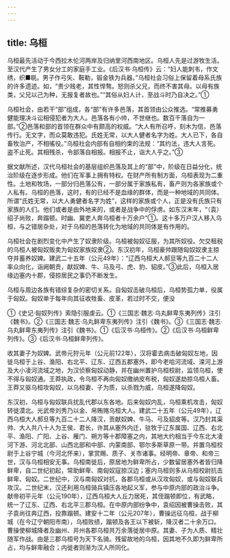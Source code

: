 ```yaml
---
---
---
```

title: 乌桓
---



乌桓最先活动于今西拉木伦河两岸及归纳里河西南地区。乌桓人先是过游牧生活。至汉代产生了男女分工的家庭手工业。《后汉书·乌桓传》云：“妇人能刺韦，作文绣，织■毼。男子作弓矢、鞍勒，锻金铁为兵器。”乌桓社会习俗上保留着母系氏族的许多遗迹。如，“贵少贱老，其性悍骜。怒则杀父兄，而终不害其母。以母有族类，父兄以己为种，无报复者故也。”“其俗从妇人计，至战斗时乃自决之。”①

乌桓社会，由若干“部”组成，各“部”有许多邑落，其首领由公众推选。“常推募勇健能理决斗讼相侵犯者为大人。邑落各有小帅，不世继也。数百千落自为一部。”②邑落和部的首领在群众中有颇高的权威。“大人有所召呼，刻木为信，邑落传行。无文字，而众莫敢违犯。氏姓无常，以大人健者名字为姓。大人已下，各自畜牧治产，不相徭役。”乌桓社会内部有自相约束的法规：“其约法，违大人言死。盗不止死。其相残杀，令部落自相报。相报不止，诣大人乎之。”③

据文献所述，汉代乌桓社会的基层组织邑落及其上的“部”中，阶级在日益分化，统治阶级在逐步形成。他们在军事上拥有特权。在财产所有制方面，乌桓表现为二重性。土地和牧场，一部分归邑落公有，一部分属于家族私有，畜产则为各家族或个人私有。乌桓的邑落，这时，有的已经不是血缘的群体，而是一种地域的共同体。所谓“氏姓无常，以大人勇健者名字为姓”，这样的家族或个人，正是没有氏族只有家族的人们。他们或者是由外地来的，或者是战争中的俘虏。如东汉末年，“（袁）绍子尚败，奔蹋顿。时幽、冀吏人奔乌桓者十万余户”①。这十多万户汉人移入乌桓，与之错居杂处，对于乌桓的邑落转化为地域的共同体是有作用的。

乌桓社会在剧烈变化中产生了奴隶阶级。乌桓被匈奴征服，为其所奴役。欠交租税的乌桓人被匈奴贩卖为匈奴家族奴隶②。东汉初年，乌桓豪帅跟随匈奴奴隶主掠夺并蓄养奴婢。建武二十五年（公元49年）：“辽西乌桓大人郝旦等九百二十二人率众向化，诣阙朝贡，献奴婢、牛、马及弓、虎、豹、貂皮。”③此后，乌桓入居缘边塞内十郡，侵掠居民之事仍不断发生。

乌桓与周边各族有错综复杂的密切关系。自匈奴击破乌桓后，乌桓势孤力单，役属于匈奴。匈奴单于每年向其征收牲畜、皮革，若过时不交，便没

①《史记·匈奴列传》索隐引服虔云。①《三国志·魏志·乌丸鲜卑东夷列传》注引《魏书》。②《三国志·魏志·乌丸鲜卑东夷列传》注引《魏书》。③《三国志·魏志·乌丸鲜卑东夷列传》注引《魏书》。①《后汉书·乌桓传》。②《后汉书·乌桓鲜卑列传》。③《后汉书·乌桓鲜卑列传》。

收其妻子为奴婢。武帝元狩元年（公元前122年），汉将霍去病击破匈奴左地，因徙乌桓于上谷、渔阳、右北平、辽东、辽西五郡塞外，即今老哈河流域、滦河上游及大小凌河流域之地，为汉侦察匈奴动静，并在幽州置护乌桓校尉，监领乌桓，使不得与匈奴通。王莽执政，令乌桓不再向匈奴缴纳皮布税，匈奴遂劫掠乌桓人畜。王莽又驱乌桓攻匈奴，以乌桓妻、子为质，以杀戮为威，乌桓遂降匈奴。

东汉初，乌桓与匈奴联兵扰乱代郡以东各地。后来匈奴内乱，乌桓乘机攻击，匈奴转徙漠北。光武帝刘秀乃以金、帛贿赂乌桓大人。建武二十五年（公元49年），辽西乌桓大人郝旦等九百二十二人降汉，贡献奴婢、牛马、弓及貂皮等。汉乃封其渠帅、大人共八十人为王侯、君长，许其从塞外内迁，驻牧于辽东属国、辽西、右北平、渔阳、广阳、上谷、雁门、朔方等十郡障塞之内，其地大约相当于今东北大凌河下游、河北北部、山西北部和中部、内蒙南部、鄂尔多斯草原一带。并置乌桓校尉于上谷宁城（今河北怀来），掌赏赐、质子、关市诸事。经明帝、章帝、和帝三世，汉与乌桓相安无事。乌桓南徙后，原居地为鲜卑所占，少数留居塞外者皆归降鲜卑，自二世纪初起，常助鲜卑、南匈奴寇掠汉边；塞内乌桓则多从乌桓校尉抗击鲜卑、匈奴。二世纪中，汉与南匈奴对抗，各郡乌桓或从汉攻匈奴，或与匈奴联兵攻汉。二世纪末，汉还利用乌桓骑兵镇压各地起义军，参与中原内部的政治斗争。献帝初平元年（公元190年），辽西乌桓大人丘力居死，其侄蹋顿即位，有武略，统一了辽东、辽西、右北平三郡乌桓。在中原内部纷争中，袁绍因被曹操击败，其子袁尚往奔辽西，投靠蹋顿。建安十二年（公元207年），曹操远征乌桓，战于柳城（在今辽宁朝阳市南），乌桓败绩，蹋顿及各王以下被斩，降汉者二十余万口。曹操使柳城降者及幽州、并州各郡乌桓共万余落徙居中原。其妻、子为人质、精壮随军作战。由是三郡乌桓号为天下名骑。残留故地的乌桓，因其地不久即为鲜卑所占，均与鲜卑融合；内徙者则渐为汉人所同化。